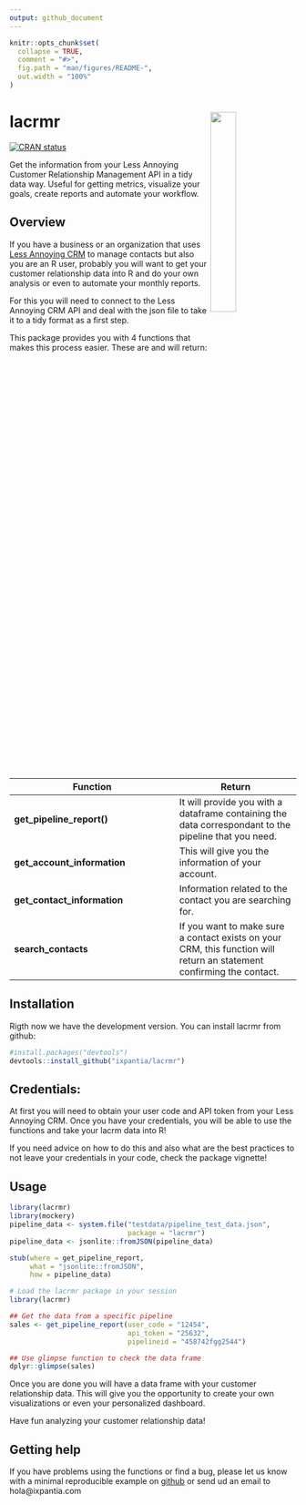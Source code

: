 ```yaml
---
output: github_document
---
```


<!-- README.md is generated from README.Rmd. Please edit that file -->

```r
knitr::opts_chunk$set(
  collapse = TRUE,
  comment = "#>",
  fig.path = "man/figures/README-",
  out.width = "100%"
)
```

# lacrmr <a href="url"><img src="img/lacrmR.png" align="right" width="30%"></a>

<!-- badges: start -->
[![CRAN status](https://www.r-pkg.org/badges/version/lacrmr)](https://cran.r-project.org/package=lacrmr)
<!-- badges: end -->

Get the information from your Less Annoying Customer Relationship Management API in a tidy data way. Useful for getting metrics, visualize your goals, create reports
and automate your workflow.

## Overview

If you have a business or an organization that uses [Less Annoying CRM](https://www.lessannoyingcrm.com/) to manage contacts but also you
are an R user, probably you will want to get your customer relationship data into
R and do your own analysis or even to automate your monthly reports. 

For this you will need to connect to the Less Annoying CRM API and deal with the
json file to take it to a tidy format as a first step.

This package provides you with 4 functions that makes this process easier. These
are and will return:

| Function | Return |
| -------- | ------ |
| **get_pipeline_report()** | It will provide you with a dataframe containing the data correspondant to the pipeline that you need. |
| **get_account_information** | This will give you the information of your account. | 
| **get_contact_information** | Information related to the contact you are searching for. |
| **search_contacts** | If you want to make sure a contact exists on your CRM, this function will return an statement confirming the contact. |


## Installation

Rigth now we have the development version. You can install lacrmr from github:

```r
#install.packages("devtools")
devtools::install_github("ixpantia/lacrmr")
```

## Credentials:

At first you will need to obtain your user code and API token from your Less Annoying
CRM. Once you have your credentials, you will be able to use the functions
and take your lacrm data into R!

If you need advice on how to do this and also what are the best practices to
not leave your credentials in your code, check the package vignette!

## Usage

```r
library(lacrmr)
library(mockery)
pipeline_data <- system.file("testdata/pipeline_test_data.json",
                             package = "lacrmr")
pipeline_data <- jsonlite::fromJSON(pipeline_data)

stub(where = get_pipeline_report,
     what = "jsonlite::fromJSON",
     how = pipeline_data)
```

```r
# Load the lacrmr package in your session
library(lacrmr)

## Get the data from a specific pipeline
sales <- get_pipeline_report(user_code = "12454", 
                             api_token = "25632",
                             pipelineid = "458742fgg2544")

## Use glimpse function to check the data frame
dplyr::glimpse(sales)
```

Once you are done you will have a data frame with your customer relationship data.
This will give you the opportunity to create your own visualizations or even
your personalized dashboard.

Have fun analyzing your customer relationship data!

## Getting help

If you have problems using the functions or find a bug, please let us know
with a minimal reproducible example on [github](https://github.com/ixpantia/lacrmr/issues) or send ud an email to
hola@ixpantia.com

